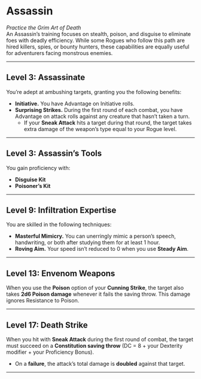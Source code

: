 # Assassin

_Practice the Grim Art of Death_  
An Assassin’s training focuses on stealth, poison, and disguise to eliminate foes with deadly efficiency. While some Rogues who follow this path are hired killers, spies, or bounty hunters, these capabilities are equally useful for adventurers facing monstrous enemies.

---

## Level 3: Assassinate

You’re adept at ambushing targets, granting you the following benefits:

- **Initiative.** You have Advantage on Initiative rolls.
- **Surprising Strikes.** During the first round of each combat, you have Advantage on attack rolls against any creature that hasn’t taken a turn.
  - If your **Sneak Attack** hits a target during that round, the target takes extra damage of the weapon’s type equal to your Rogue level.

---

## Level 3: Assassin’s Tools

You gain proficiency with:

- **Disguise Kit**
- **Poisoner’s Kit**

---

## Level 9: Infiltration Expertise

You are skilled in the following techniques:

- **Masterful Mimicry.** You can unerringly mimic a person’s speech, handwriting, or both after studying them for at least 1 hour.
- **Roving Aim.** Your speed isn’t reduced to 0 when you use **Steady Aim**.

---

## Level 13: Envenom Weapons

When you use the **Poison** option of your **Cunning Strike**, the target also takes **2d6 Poison damage** whenever it fails the saving throw. This damage ignores Resistance to Poison.

---

## Level 17: Death Strike

When you hit with **Sneak Attack** during the first round of combat, the target must succeed on a **Constitution saving throw** (DC = 8 + your Dexterity modifier + your Proficiency Bonus).

- On a **failure**, the attack’s total damage is **doubled** against that target.

---
